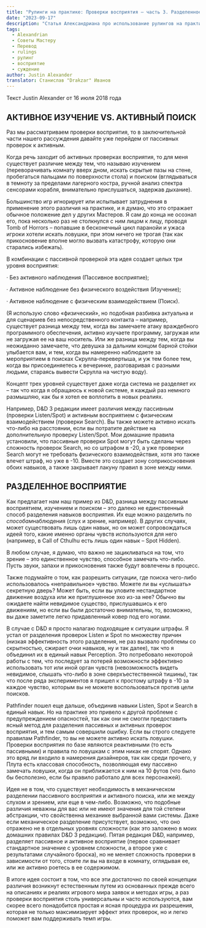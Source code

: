 ```yaml
---
title: "Рулинги на практике: Проверки восприятия — часть 3. Разделенное восприятие"
date: "2023-09-17"
description: "Статья Александриана про использование рулингов на практике при проверках восприятия #alexandrian #gmtips #rulings"
tags:
  - Alexandrian
  - Советы Мастеру
  - Перевод
  - rulings
  - рулинг
  - восприятие
  - суждение
author: Justin Alexander
translator: Станислав "Drakzar" Иванов
---
```


Текст Justin Alexander от 16 июля 2018 года

## АКТИВНОЕ ИЗУЧЕНИЕ VS. АКТИВНЫЙ ПОИСК

Раз мы рассматриваем проверки восприятия, то в заключительной части нашего рассуждения давайте уже перейдем от пассивных проверок к активным.

Когда речь заходит об активных проверках восприятия, то для меня существует различие между тем, что называю изучением (переворачивать комнату вверх дном, искать скрытые пазы на стене, пробегаться пальцами по поверхности стола) и поиском (вглядываться в темноту за пределами лагерного костра, ручной анализ спектра сенсорами корабля, внимательно прислушаться, задержав дыхание).

Большинство игр игнорирует или испытывает затруднения в применение этого различия на практике, и я думаю, что это отражает обычное положение дел у других Мастеров. Я сам до конца не осознал его, пока несколько раз не столкнулся с ним лицом к лицу, проводя Tomb of Horrors – попавшие в бесконечный цикл паранойи и ужаса игроки хотели искать ловушки, при этом ничего не трогая (так как прикосновение вполне могло вызвать катастрофу, которую они старались избежать).

В комбинации с пассивной проверкой эта идея создает целых три уровня восприятия:

· Без активного наблюдения (Пассивное восприятие);

· Активное наблюдение без физического воздействия (Изучение);

· Активное наблюдение с физическим взаимодействием (Поиск).

(Я использую слово «физический», но подобная разбивка актуальна и для сценариев без непосредственного контакта – например, существует разница между тем, когда вы замечаете атаку враждебного программного обеспечения, активно изучаете программу, загружая или не загружая ее на ваш носитель. Или же разница между тем, когда вы неожиданно замечаете, что девушка за дальним концом барной стойки улыбается вам, и тем, когда вы намеренно наблюдаете за мероприятием в поисках Скрулла-перевертыша, и уж тем более тем, когда вы присоединяетесь к вечеринке, разговаривая с разными людьми, стараясь вывести Скрулла на чистую воду).

Концепт трех уровней существует даже когда система не разделяет их – так что когда я обращаюсь к новой системе, я каждый раз немного размышляю, как бы я хотел ее воплотить в новых реалиях.

Например, D&D 3 редакции имеет различия между пассивным (проверки Listen/Spot) и активным восприятием с физическим взаимодействием (проверки Search). Вы также можете активно искать что-либо на расстоянии, если вы потратите действие на дополнительную проверку Listen/Spot. Мои домашние правила установили, что пассивные проверки Spot могут быть сделаны через сложность проверок Search, но со штрафом в -20, а уже проверки Search могут не требовать физического взаимодействия, хотя это также влечет штраф, но уже в -10. Вместе это создает зону соприкосновения обоих навыков, а также закрывает лакуну правил в зоне между ними.

## РАЗДЕЛЕННОЕ ВОСПРИЯТИЕ

Как предлагает нам наш пример из D&D, разница между пассивным восприятием, изучением и поиском – это далеко не единственный способ разделения навыков восприятия. Их еще можно разделить по *способам*наблюдения (слух и зрение, например). В других случаях, может существовать лишь один навык, но он может сопровождаться идеей того, какие именно органы чувств используются для него (например, в Call of Cthulhu есть лишь один навык – Spot Hidden).

В любом случае, я думаю, что важно не зацикливаться на том, что зрение – это единственное чувство, способное замечать что-либо. Пусть звуки, запахи и прикосновения также будут вовлечены в процесс.

Также подумайте о том, как разрешить ситуации, где поиска чего-либо использовалось «неправильное» чувство. Можете ли вы «услышать» секретную дверь? Может быть, если вы уловите нестандартное движение воздуха или же приглушенное эхо из-за нее? Обычно вы ожидаете найти невидимое существо, прислушавшись к его движениям, но если вы были достаточно внимательны, то, возможно, вы даже заметите легко придавленный ковер под его ногами.

В случае с D&D я просто налагаю подходящие к ситуации штрафы. Я устал от разделения проверок Listen и Spot по множеству причин (низкая эффективность этого разделения, не раз вызвало проблемы со скрытностью, сжирает очки навыков, ну и так далее), так что я объединил их в единый навык Perception. Это потребовало некоторой работы с тем, что последует за потерей возможности эффективно использовать тот или иной орган чувств (невозможность видеть невидимое, слышать что-либо в зоне сверхъестественной тишины), так что после ряда экспериментов я пришел к простому штрафу в -10 за каждое чувство, которым вы не можете воспользоваться против цели поисков.

Pathfinder пошел еще дальше, объединив навыки Listen, Spot и Search в единый навык. Но на практике это привело к другой проблеме с предупреждением опасностей, так как они не смогли предоставить ясный метод для разделения пассивных и активных проверок восприятия, и тем самым совершили ошибку. Если вы строго следуете правилам Pathfinder, то вы не можете активно искать ловушки. Проверки восприятия по базе являются реактивными (то есть пассивными) и правила по ловушкам с этим никак не спорят. Однако это вряд ли входило в намерения дизайнеров, так как среди прочего, у Плута есть классовая способность, позволяющая ему пассивно замечать ловушки, когда он приближается к ним на 10 футов (что было бы бесполезно, если бы правило работало для всех персонажей).

Идея не в том, что существует необходимость в механическом разделении пассивного восприятия и активного поиска, или же между слухом и зрением, или еще в чем-либо. Возможно, что подобные различия неважны для вас или не имеют значения для той степени абстракции, что свойственна механике выбранной вами системы. Даже если механическое разделение присутствует, возможно, что оно отражено не в отдельных уровнях сложности (как это заложено в моих домашних правилах D&D 3 редакции). Пятая редакция D&D, например, разделяет пассивное и активное восприятие (первое сравнивает стандартное значение с уровнем сложности, а второе уже с результатами случайного броска), но не меняет сложность проверки в зависимости от того, стоите ли вы на входе в комнату, оглядывая ее, или же активно роетесь в ее содержимом.

В итоге идея состоит в том, что все эти достаточно по своей концепции различия возникнут естественным путем из основанных прежде всего на описаниях и реалиях игрового мира заявок и методах игры, а раз проверки восприятия столь универсальны и часто используются, вам скорее всего понадобится простая и ясная процедура их разрешения, которая не только максимизирует эффект этих проверок, но и легко поможет вам поддерживать темп игры.
